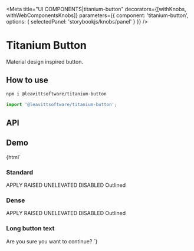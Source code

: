

<Meta
  title="UI COMPONENTS|titanium-button"
  decorators={[withKnobs, withWebComponentsKnobs]}
  parameters={{ component: 'titanium-button', options: { selectedPanel: 'storybookjs/knobs/panel' } }}
/>

# Titanium Button

Material design inspired button.

## How to use

```bash
npm i @leavittsoftware/titanium-button
```

```js
import '@leavittsoftware/titanium-button';
```

## API

<Props of="titanium-button" />

## Demo

<Preview withToolbar>
  <Story name="Docs">
    {html`
      <h3>Standard</h3>
      <titanium-button>APPLY</titanium-button>
      <titanium-button raised>RAISED</titanium-button>
      <titanium-button unelevated>UNELEVATED</titanium-button>
      <titanium-button disabled>DISABLED</titanium-button>
      <titanium-button outlined>Outlined</titanium-button>
      <h3>Dense</h3>
      <titanium-button dense>APPLY</titanium-button>
      <titanium-button dense raised>RAISED</titanium-button>
      <titanium-button dense unelevated>UNELEVATED</titanium-button>
      <titanium-button dense disabled>DISABLED</titanium-button>
      <titanium-button dense outlined>Outlined</titanium-button>
      <h3>Long button text</h3>
      <titanium-button style="width:200px;" unelevated>Are you sure you want to continue?</titanium-button>
    `}
  </Story>
</Preview>
